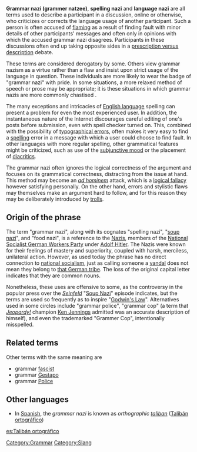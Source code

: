 {{unreferenced|date=November 2006}}
{{OR}}

'''Grammar nazi (grammer natzee) ''', '''spelling nazi''' and '''language nazi''' are all terms used to describe a participant in a discussion, online or otherwise, who criticizes or corrects the language usage of another participant. Such a person is often accused of [[flaming]] as a result of finding fault with minor details of other participants' messages and often only in opinions with which the accused grammar nazi disagrees. Participants in these discussions often end up taking opposite sides in a [[Prescription and description|prescription versus description]] debate.

These terms are considered derogatory by some. Others view grammar nazism as a virtue rather than a flaw and insist upon strict usage of the language in question. These individuals are more likely to wear the badge of "grammar nazi" with pride. In some situations, a more relaxed method of speech or prose may be appropriate; it is these situations in which grammar nazis are more commonly chastised {{fact}}.

The many exceptions and intricacies of [[English language]] spelling can present a problem for even the most experienced user. In addition, the instantaneous nature of the Internet discourages careful editing of one's posts before submission, even with spell checker turned on. This, combined with the possibility of [[typographical error]]s, often makes it very easy to find a [[spelling]] error in a message with which a user could choose to find fault. In other languages with more regular spelling, other grammatical features might be criticized, such as use of the [[subjunctive mood]] or the placement of [[diacritic]]s.

The grammar nazi often ignores the logical correctness of the argument and focuses on its grammatical correctness, distracting from the issue at hand. This method may become an ''[[ad hominem]]'' attack, which is a [[logical fallacy]] however satisfying personally. On the other hand, errors and stylistic flaws may themselves make an argument hard to follow, and for this reason they may be deliberately introduced by [[internet troll|trolls]].

==Origin of the phrase==
The term "grammar nazi", along with its cognates "spelling nazi", "[[soup nazi]]", and "food nazi", is a reference to the [[Nazism|Nazis]], members of the [[National Socialist German Workers Party]] under [[Adolf Hitler]]. The Nazis were known for their feelings of mastery and superiority, coupled with harsh, merciless, unilateral action.  However, as used today the phrase has no direct connection to [[National Socialist German Workers Party | national socialism]], just as calling someone a [[vandalism|vandal]] does not mean they belong to [[Vandals|that German tribe]]. The loss of the original capital letter indicates that they are common nouns. 

Nonetheless, these uses are offensive to some, as the controversy in the popular press over the ''[[Seinfeld]]'' "[[Soup Nazi]]" episode indicates, but the terms are used so frequently as to inspire "[[Godwin's Law]]". Alternatives used in some circles include "grammar police", "grammar cop" (a term that ''[[Jeopardy!]]'' champion [[Ken Jennings]] admitted was an accurate description of himself), and even the trademarked "Grammer Cop", intentionally misspelled.

==Related terms==
Other terms with the same meaning are
*grammar [[Fascism|fascist]]
*grammar [[Gestapo]]
*grammar [[Police]]

==Other languages==
* In [[Spanish language|Spanish]], the ''grammar nazi'' is known as ''orthographic [[taliban]]'' ([[:es:Talibán ortográfico|Talibán ortográfico]])

[[Category:Grammar]]
[[Category:Slang]]

[[es:Talibán ortográfico]]